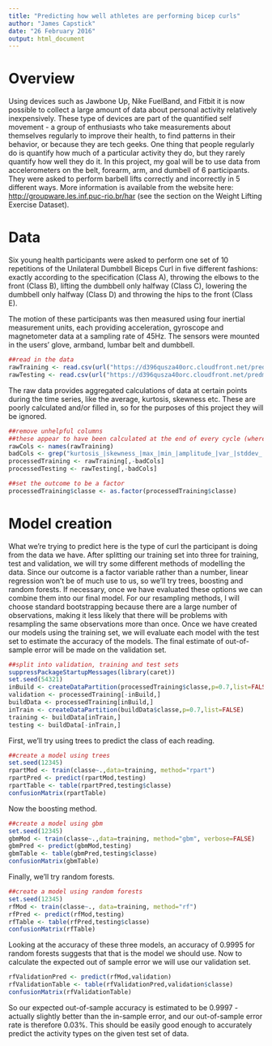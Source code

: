 ```yaml
---
title: "Predicting how well athletes are performing bicep curls"
author: "James Capstick"
date: "26 February 2016"
output: html_document
---
```


# Overview

Using devices such as Jawbone Up, Nike FuelBand, and Fitbit it is now possible to collect a large amount of data about personal activity relatively inexpensively. These type of devices are part of the quantified self movement - a group of enthusiasts who take measurements about themselves regularly to improve their health, to find patterns in their behavior, or because they are tech geeks. One thing that people regularly do is quantify how much of a particular activity they do, but they rarely quantify how well they do it. In this project, my goal will be to use data from accelerometers on the belt, forearm, arm, and dumbell of 6 participants. They were asked to perform barbell lifts correctly and incorrectly in 5 different ways. More information is available from the website here: <http://groupware.les.inf.puc-rio.br/har> (see the section on the Weight Lifting Exercise Dataset). 

# Data

Six young health participants were asked to perform one set of 10 repetitions of the Unilateral Dumbbell Biceps Curl in five different fashions: exactly according to the specification (Class A), throwing the elbows to the front (Class B), lifting the dumbbell only halfway (Class C), lowering the dumbbell only halfway (Class D) and throwing the hips to the front (Class E).

The motion of these participants was then measured using four inertial measurement units, each providing acceleration, gyroscope and magnetometer data at a sampling rate of 45Hz. The sensors were mounted in the users' glove, armband, lumbar belt and dumbbell.

```r
##read in the data
rawTraining <- read.csv(url("https://d396qusza40orc.cloudfront.net/predmachlearn/pml-training.csv"))
rawTesting <- read.csv(url("https://d396qusza40orc.cloudfront.net/predmachlearn/pml-testing.csv"))
```

The raw data provides aggregated calculations of data at certain points during the time series, like the average, kurtosis, skewness etc. These are poorly calculated and/or filled in, so for the purposes of this project they will be ignored.

```r
##remove unhelpful columns
##these appear to have been calculated at the end of every cycle (where new_window=="Yes") but they've been calculated and/or labelled poorly so I'm going to remove them
rawCols <- names(rawTraining)
badCols <- grep("kurtosis_|skewness_|max_|min_|amplitude_|var_|stddev_|avg_", rawCols)
processedTraining <- rawTraining[,-badCols]
processedTesting <- rawTesting[,-badCols]

##set the outcome to be a factor
processedTraining$classe <- as.factor(processedTraining$classe)
```

# Model creation

What we're trying to predict here is the type of curl the participant is doing from the data we have. After splitting our training set into three for training, test and validation, we will try some different methods of modelling the data. Since our outcome is a factor variable rather than a number, linear regression won't be of much use to us, so we'll try trees, boosting and random forests. If necessary, once we have evaluated these options we can combine them into our final model.
For our resampling methods, I will choose standard bootstrapping because there are a large number of observations, making it less likely that there will be problems with resampling the same observations more than once.
Once we have created our models using the training set, we will evaluate each model with the test set to estimate the accuracy of the models. The final estimate of out-of-sample error will be made on the validation set.

```r
##split into validation, training and test sets
suppressPackageStartupMessages(library(caret))
set.seed(54321)
inBuild <- createDataPartition(processedTraining$classe,p=0.7,list=FALSE)
validation <- processedTraining[-inBuild,]
buildData <- processedTraining[inBuild,]
inTrain <- createDataPartition(buildData$classe,p=0.7,list=FALSE)
training <- buildData[inTrain,]
testing <- buildData[-inTrain,]
```

First, we'll try using trees to predict the class of each reading.
```r
##create a model using trees
set.seed(12345)
rpartMod <- train(classe~.,data=training, method="rpart")
rpartPred <- predict(rpartMod,testing)
rpartTable <- table(rpartPred,testing$classe)
confusionMatrix(rpartTable)
```

Now the boosting method. 
```r
##create a model using gbm
set.seed(12345)
gbmMod <- train(classe~.,data=training, method="gbm", verbose=FALSE)
gbmPred <- predict(gbmMod,testing)
gbmTable <- table(gbmPred,testing$classe)
confusionMatrix(gbmTable)
```

Finally, we'll try random forests.
```r
##create a model using random forests
set.seed(12345)
rfMod <- train(classe~., data=training, method="rf")
rfPred <- predict(rfMod,testing)
rfTable <- table(rfPred,testing$classe)
confusionMatrix(rfTable)
```

Looking at the accuracy of these three models, an accuracy of 0.9995 for random forests suggests that that is the model we should use. Now to calculate the expected out of sample error we will use our validation set.
```r
rfValidationPred <- predict(rfMod,validation)
rfValidationTable <- table(rfValidationPred,validation$classe)
confusionMatrix(rfValidationTable)
```

So our expected out-of-sample accuracy is estimated to be 0.9997 - actually slightly better than the in-sample error, and our out-of-sample error rate is therefore 0.03%. This should be easily good enough to accurately predict the activity types on the given test set of data.